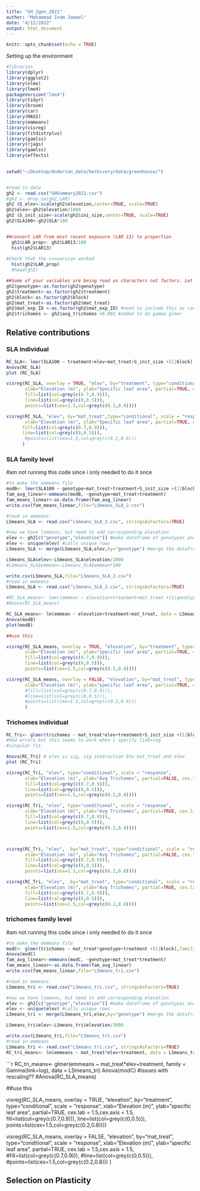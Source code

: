 ```yaml
---
title: "GH_2gen_2021"
author: "Mohammad Inam Jameel"
date: "4/12/2022"
output: html_document
---
```


```r
knitr::opts_chunk$set(echo = TRUE)
```


Setting up the environment
```r
#libraries
library(dplyr)
library(ggplot2)
library(nlme)
library(lme4)
packageVersion("lme4")
library(tidyr)
library(broom)
library(car)
library(MASS)
library(emmeans)
library(visreg)
library(fitdistrplus)
library(gamlss)
library(rjags)
library(gamlss)
library(effects)

 
setwd("~/Desktop/Anderson_data/herbivory/data/greenhouse/")


#read in data 
gh2 <- read.csv("GHSummary2021.csv")
#gh2 <- drop_na(gh2,LAR)
gh2 $S_elev<-scale(gh2$elevation,center=TRUE, scale=TRUE)
gh2$elev<-gh2$elevation/1000
gh2 $S_init_size<-scale(gh2$ini_size,center=TRUE, scale=TRUE)
gh2$SLA100<-gh2$SLA*100


##convert LAR from most recent exposure (LAR 13) to proportion
  gh2$LAR_prop<- gh2$LAR13/100
  hist(gh2$LAR13)
  
#Check that the conversion worked
  hist(gh2$LAR_prop)
  #head(gh2)  

##Some of your variables are being read as characters not factors. Let's fix that
gh2$genotype<-as.factor(gh2$genotype)
gh2$treatment<-as.factor(gh2$treatment)
gh2$block<-as.factor(gh2$block)
gh2$mat_treat<-as.factor(gh2$mat_treat)
gh2$mat_exp_ID <-as.factor(gh2$mat_exp_ID) #need to include this as random effect since multiple reps per mat line
gh2$trichomes <- gh2$avg_trichomes +0.001 #added to do gamma glmer
```
## Relative contributions {.tabset}

### SLA individual 
```r
RC_SLA<- lmer(SLA100 ~ treatment+elev+mat_treat+S_init_size +(1|block),control = lmerControl(optimizer="bobyqa",optCtrl=list(maxfun=2e7)), data = gh2)
Anova(RC_SLA)
plot (RC_SLA)

visreg(RC_SLA, overlay = TRUE, "elev", by="treatment", type="conditional", scale = "response", 
       xlab="Elevation (m)", ylab="Specific leaf area", partial=TRUE, cex.lab = 1.5,cex.axis = 1.5,
       fill=list(col=grey(c(0.7,0.9))),
       line=list(col=grey(c(0,0.5))),
       points=list(cex=1.5,col=grey(c(0.2,0.8))))  

visreg(RC_SLA, "elev", by="mat_treat",type="conditional", scale = "response", 
       xlab="Elevation (m)", ylab="Specific leaf area", partial=TRUE, cex.lab = 1.5,cex.axis = 1.5,
      fill=list(col=grey(c(0.7,0.9))),
      line=list(col=grey(c(0,0.5))),
       #points=list(cex=1.5,col=grey(c(0.2,0.8)))
      )  


```

### SLA family level

#am not running this code since i only needed to do it once
```r
#to make the emmeans file
modB<- lmer(SLA100 ~ genotype+mat_treat+treatment+S_init_size +(1|block),control = lmerControl(optimizer="bobyqa",optCtrl=list(maxfun=2e7)), data = gh2)
fam_avg_linear<-emmeans(modB, ~genotype+mat_treat+treatment)
fam_means_linear<-as.data.frame(fam_avg_linear)
write.csv(fam_means_linear,file="LSmeans_SLA_2.csv")

#read in emmeans
LSmeans_SLA <- read.csv("LSmeans_SLA_2.csv", stringsAsFactors=TRUE)

#now we have lsmeans, but need to add corresponding elevation
elev <- gh2[c("genotype","elevation")] #make dataframe of genotypes and corresponding elev
elev <- unique(elev) #calls unique rows 
LSmeans_SLA <- merge(LSmeans_SLA,elev,by="genotype") #merge the dataframes

LSmeans_SLA$elev<-LSmeans_SLA$elevation/1000
#LSmeans_SLA$emmean<-LSmeans_SLA$emmean*100

write.csv(LSmeans_SLA,file="LSmeans_SLA_2.csv")
#read in emmeans
LSmeans_SLA <- read.csv("LSmeans_SLA_2.csv", stringsAsFactors=TRUE)
```

```r
#RC_SLA_means<- lmer(emmean ~ elevation+treatment+mat_treat +(1|genotype), data = LSmeans_SLA) #issues with rescaling??
#Anova(RC_SLA_means)

RC_SLA_means<- lm(emmean ~ elevation+treatment+mat_treat, data = LSmeans_SLA)
Anova(modB)
plot(modB)

##use this

visreg(RC_SLA_means, overlay = TRUE, "elevation", by="treatment", type="conditional", scale = "response", 
       xlab="Elevation (m)", ylab="specific leaf area", partial=TRUE, cex.lab = 1.5,cex.axis = 1.5,
       fill=list(col=grey(c(0.7,0.9))),
       line=list(col=grey(c(0,0.5))),
       points=list(cex=1.5,col=grey(c(0.2,0.8))))  

visreg(RC_SLA_means, overlay = FALSE, "elevation", by="mat_treat", type="conditional", scale = "response", 
       xlab="Elevation (m)", ylab="specific leaf area", partial=TRUE, cex.lab = 1.5,cex.axis = 1.5,
       #fill=list(col=grey(c(0.7,0.9))),
       #line=list(col=grey(c(0,0.5))),
       #points=list(cex=1.5,col=grey(c(0.2,0.8)))
       ) 

```

### Trichomes individual
```r
RC_Tri<- glmer(trichomes ~ mat_treat*elev+treatment+S_init_size +(1|block),family = Gamma(link=log), data = gh2) 
#had errors but this seems to work when i specify link=log
#singular fit

Anova(RC_Tri) # elev is sig, sig interaction btw mat_treat and elev
plot (RC_Tri)

visreg(RC_Tri, "elev", type="conditional", scale = "response", 
       xlab="Elevation (m)", ylab="Avg Trichomes", partial=FALSE, cex.lab = 1.5,cex.axis = 1.5,
       fill=list(col=grey(c(0.7,0.9))),
       line=list(col=grey(c(0,0.5))),
       points=list(cex=1.5,col=grey(c(0.2,0.8))))  

visreg(RC_Tri, "elev", type="conditional", scale = "response", 
       xlab="Elevation (m)", ylab="Avg Trichomes", partial=TRUE, cex.lab = 1.5,cex.axis = 1.5,
       fill=list(col=grey(c(0.7,0.9))),
       line=list(col=grey(c(0,0.5))),
       points=list(cex=1.5,col=grey(c(0.2,0.8))))  



visreg(RC_Tri, "elev",  by="mat_treat", type="conditional", scale = "response", 
       xlab="Elevation (m)", ylab="Avg Trichomes", partial=FALSE, cex.lab = 1.5,cex.axis = 1.5,
       fill=list(col=grey(c(0.7,0.9))),
       line=list(col=grey(c(0,0.5))),
       points=list(cex=1.5,col=grey(c(0.2,0.8))))  

visreg(RC_Tri, "elev",  by="mat_treat", type="conditional", scale = "response", 
       xlab="Elevation (m)", ylab="Avg Trichomes", partial=TRUE, cex.lab = 1.5,cex.axis = 1.5,
       fill=list(col=grey(c(0.7,0.9))),
       line=list(col=grey(c(0,0.5))),
       points=list(cex=1.5,col=grey(c(0.2,0.8))))  


```

### trichomes family level

#am not running this code since i only needed to do it once
```r
#to make the emmeans file
modC<- glmer(trichomes ~ mat_treat*genotype+treatment +(1|block),family = Gamma(link=log), data = gh2) 
Anova(modC)
fam_avg_linear<-emmeans(modC, ~genotype+mat_treat*treatment)
fam_means_linear<-as.data.frame(fam_avg_linear)
write.csv(fam_means_linear,file="LSmeans_tri.csv")

#read in emmeans
LSmeans_tri <- read.csv("LSmeans_tri.csv", stringsAsFactors=TRUE)

#now we have lsmeans, but need to add corresponding elevation
elev <- gh2[c("genotype","elevation")] #make dataframe of genotypes and corresponding elev
elev <- unique(elev) #calls unique rows 
LSmeans_tri <- merge(LSmeans_tri,elev,by="genotype") #merge the dataframes

LSmeans_tri$elev<-LSmeans_tri$elevation/1000

write.csv(LSmeans_tri,file="LSmeans_tri.csv")
#read in emmeans
LSmeans_tri <- read.csv("LSmeans_tri.csv", stringsAsFactors=TRUE)
RC_tri_means<- lm(emmeans ~ mat_treat*elev+treatment, data = LSmeans_tri) 
```

```r

RC_tri_means<- glmer(emmeans ~ mat_treat*elev+treatment, family = Gamma(link=log), data = LSmeans_tri) 
Anova(modC) #issues with rescaling??
#Anova(RC_SLA_means)



##use this

visreg(RC_SLA_means, overlay = TRUE, "elevation", by="treatment", type="conditional", scale = "response", 
       xlab="Elevation (m)", ylab="specific leaf area", partial=TRUE, cex.lab = 1.5,cex.axis = 1.5,
       fill=list(col=grey(c(0.7,0.9))),
       line=list(col=grey(c(0,0.5))),
       points=list(cex=1.5,col=grey(c(0.2,0.8))))  

visreg(RC_SLA_means, overlay = FALSE, "elevation", by="mat_treat", type="conditional", scale = "response", 
       xlab="Elevation (m)", ylab="specific leaf area", partial=TRUE, cex.lab = 1.5,cex.axis = 1.5,
       #fill=list(col=grey(c(0.7,0.9))),
       #line=list(col=grey(c(0,0.5))),
       #points=list(cex=1.5,col=grey(c(0.2,0.8)))
       ) 

## Selection on Plasticity {.tabset}



